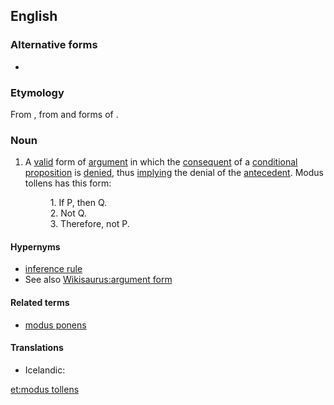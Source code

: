==English==

===Alternative forms===
* {{l|en|MT}} {{qualifier|initialism}}

===Etymology===
From {{term|modus tollendo tollens|modus tollendō tollēns|the mode where the denying denies}}, from {{term|modus||mode|lang=la}} and forms of {{term|tollo|tollō|I deny}}.

===Noun===
{{wikipedia}}
{{en-noun|sg=[[modus]] [[tollens]]|-}}

# {{context|philosophy|logic}} A [[valid]] form of [[argument]] in which the [[consequent]] of a [[conditional]] [[proposition]] is [[deny|denied]], thus [[imply]]ing the denial of the [[antecedent]].  Modus tollens has this form:
#:1. If P, then Q.
#:2. Not Q.
#:3. Therefore, not P.

====Hypernyms====
* [[inference rule]]
* See also [[Wikisaurus:argument form]]

====Related terms====
*[[modus ponens]]

====Translations====
{{trans-top|a valid form of argument in which the consequent of a condition proposition is denied}}
* Icelandic: {{t-|is|neitunarháttur|m}}
{{trans-mid}}
{{trans-bottom}}

[[et:modus tollens]]